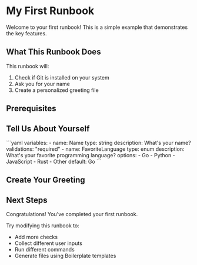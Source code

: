 # My First Runbook

Welcome to your first runbook! This is a simple example that demonstrates the key features.

## What This Runbook Does

This runbook will:
1. Check if Git is installed on your system
2. Ask you for your name
3. Create a personalized greeting file

## Prerequisites

<Admonition type="info" title="Prerequisites" description="Make sure you have Git installed on your system." />

<Check
    id="check-git"
    command="git --version"
    title="Check if Git is installed"
    description="We need Git for version control"
    successMessage="Git is installed!"
    failMessage="Git is not installed. Please install it from https://git-scm.com/"
/>

## Tell Us About Yourself

<BoilerplateInputs id="user-info">
```yaml
variables:
  - name: Name
    type: string
    description: What's your name?
    validations: "required"
  - name: FavoriteLanguage
    type: enum
    description: What's your favorite programming language?
    options:
      - Go
      - Python
      - JavaScript
      - Rust
      - Other
    default: Go
```
</BoilerplateInputs>

## Create Your Greeting

<Command 
    id="create-greeting"
    command='echo "Hello {{ .Name }}! Your favorite language is {{ .FavoriteLanguage }}."'
    boilerplateInputsId="user-info"
    title="Say a greeting"
    description="This will create a file called greeting.txt with your personalized greeting"
    successMessage="Greeting file created!"
    failMessage="Failed to issue greeting"
/>

## Next Steps

Congratulations! You've completed your first runbook.

Try modifying this runbook to:
- Add more checks
- Collect different user inputs
- Run different commands
- Generate files using Boilerplate templates